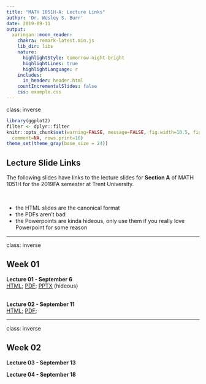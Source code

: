 ```yaml
---
title: "MATH 1051H-A: Lecture Links"
author: 'Dr. Wesley S. Burr'
date: 2019-09-11
output:
  xaringan::moon_reader:
    chakra: remark-latest.min.js
    lib_dir: libs
    nature:
      highlightStyle: tomorrow-night-bright
      highlightLines: true
      highlightLanguage: r
    includes:
      in_header: header.html
    countIncrementalSlides: false
    css: example.css
---
```


class: inverse

```r
library(ggplot2)
filter <- dplyr::filter
knitr::opts_chunk$set(warning=FALSE, message=FALSE, fig.width=10.5, fig.height=4, 
  comment=NA, rows.print=16)
theme_set(theme_gray(base_size = 24))
```

## Lecture Slide Links

The following slides have links to the lecture slides for **Section A** of MATH 1051H for
the 2019FA semester at Trent University. 

<br />

* the HTML slides are the canonical format
* the PDFs aren't bad
* the Powerpoints are kinda hideous, only use them if you really love Powerpoint
for some reason

---

class: inverse


## Week 01

**Lecture 01 - September 6**   
<a href="./Lecture01/Lecture01.html">HTML</a>; 
<a href="./Lecture01/Lecture01.pdf">PDF</a>;
<a href="./Lecture01/Lecture01.pptx">PPTX</a> (hideous)

<br />
**Lecture 02 - September 11**   
<a href="./Lecture02/Lecture02.html">HTML</a>; 
<a href="./Lecture02/Lecture02.pdf">PDF</a>;


---

class: inverse

## Week 02

**Lecture 03 - September 13**

**Lecture 04 - September 18**

